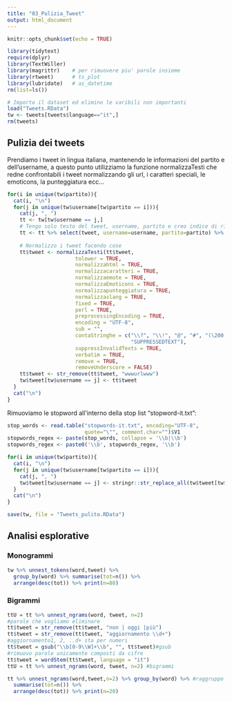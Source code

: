 ```yaml
---
title: "03_Pulizia_Tweet"
output: html_document
---
```


```r
knitr::opts_chunk$set(echo = TRUE)
```


```r
library(tidytext)
require(dplyr)
library(TextWiller)
library(magrittr)    # per rimuovere piu' parole insieme
library(rtweet)      # ts_plot
library(lubridate)   # as_datetime
rm(list=ls())

# Importo il dataset ed elimino le varibili non importanti
load("Tweets.RData")
tw <- tweets[tweets$language=="it",]
rm(tweets)
```

## Pulizia dei tweets
Prendiamo i tweet in lingua italiana, mantenendo le informazioni del partito e dell'username, a questo punto utilizziamo la funzione normalizzaTesti che redne confrontabili i tweet normalizzando gli url, i caratteri speciali, le emoticons, la punteggiatura ecc...

```r
for(i in unique(tw$partito)){
  cat(i, "\n")
  for(j in unique(tw$username[tw$partito == i])){
    cat(j, ", ")
    tt <- tw[tw$username == j,]
    # Tengo solo testo del tweet, username, partito e creo indice di riga
    tt <- tt %>% select(tweet, username=username, partito=partito) %>% mutate(id = 1:n())
    
    # Normalizzo i tweet facendo cose
    tt$tweet <- normalizzaTesti(tt$tweet,
                      tolower = TRUE,
                      normalizzahtml = TRUE,
                      normalizzacaratteri = TRUE,
                      normalizzaemote = TRUE,
                      normalizzaEmoticons = TRUE,
                      normalizzapunteggiatura = TRUE,
                      normalizzaslang = TRUE,
                      fixed = TRUE,
                      perl = TRUE,
                      preprocessingEncoding = TRUE,
                      encoding = "UTF-8",
                      sub = "",
                      contaStringhe = c("\\?", "\\!", "@", "#", "(\200|euro)", "(\\$|dollar)",
                                        "SUPPRESSEDTEXT"),
                      suppressInvalidTexts = TRUE,
                      verbatim = TRUE,
                      remove = TRUE,
                      removeUnderscore = FALSE)
    tt$tweet <- str_remove(tt$tweet, "wwwurlwww")
    tw$tweet[tw$username == j] <- tt$tweet
  }
  cat("\n")
}
```

Rimuoviamo le stopword all'interno della stop list "stopword-it.txt":
```r
stop_words <- read.table("stopwords-it.txt", encoding="UTF-8",
                         quote="\"", comment.char="")$V1
stopwords_regex <- paste(stop_words, collapse = '\\b|\\b')
stopwords_regex <- paste0('\\b', stopwords_regex, '\\b')

for(i in unique(tw$partito)){
  cat(i, "\n")
  for(j in unique(tw$username[tw$partito == i])){
    cat(j, ", ")
    tw$tweet[tw$username == j] <- stringr::str_replace_all(tw$tweet[tw$username == j], stopwords_regex, "")
  }
  cat("\n")
}

```
```r
save(tw, file = "Tweets_pulito.RData")
```

## Analisi esplorative
### Monogrammi

```r
tw %>% unnest_tokens(word,tweet) %>% 
  group_by(word) %>% summarise(tot=n()) %>% 
  arrange(desc(tot)) %>% print(n=80)
```


### Bigrammi

```r

ttU = tt %>% unnest_ngrams(word, tweet, n=2)
#parole che vogliamo eliminare
tt$tweet = str_remove(tt$tweet, "non | oggi |più")
tt$tweet = str_remove(tt$tweet, "aggiornamento \\d+")
#aggiornamento1, 2, ..d+ sta per numeri
tt$tweet = gsub("\\b[0-9\\W]+\\b", "", tt$tweet)#gsub 
#rimuovo parole unicamente composti da cifre
tt$tweet = wordStem(tt$tweet, language = "it")
ttU = tt %>% unnest_ngrams(word, tweet, n=2) #bigrammi

tt %>% unnest_ngrams(word,tweet,n=2) %>% group_by(word) %>% #raggruppo per parola
  summarise(tot=n()) %>% 
  arrange(desc(tot)) %>% print(n=20)
```


